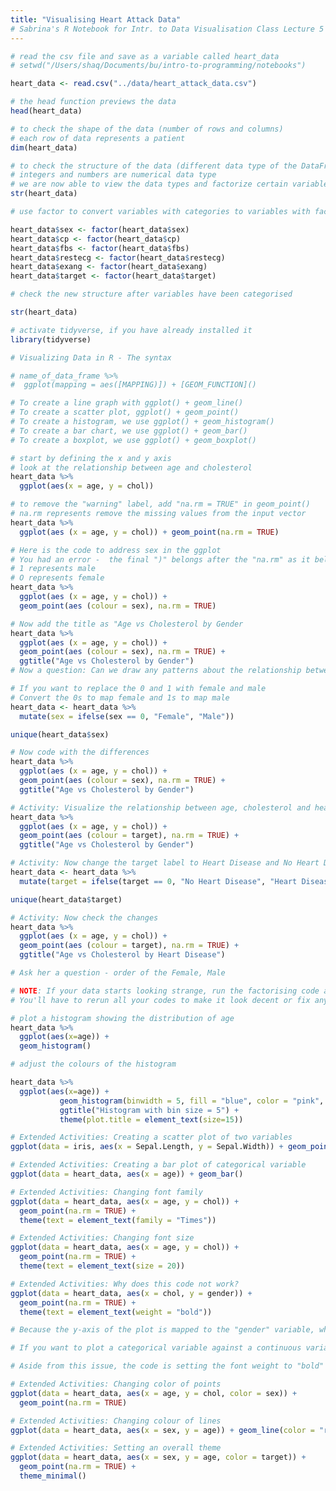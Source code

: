 ```yaml
---
title: "Visualising Heart Attack Data"
# Sabrina's R Notebook for Intr. to Data Visualisation Class Lecture 5 <3
---
```


```r
# read the csv file and save as a variable called heart_data
# setwd("/Users/shaq/Documents/bu/intro-to-programming/notebooks")

heart_data <- read.csv("../data/heart_attack_data.csv")
```


```r
# the head function previews the data
head(heart_data)
```


```r
# to check the shape of the data (number of rows and columns)
# each row of data represents a patient
dim(heart_data)
```


```r
# to check the structure of the data (different data type of the DataFrame), execute the following code: str(heart_data)
# integers and numbers are numerical data type
# we are now able to view the data types and factorize certain variables for analysis
str(heart_data)
```


```r
# use factor to convert variables with categories to variables with factr data type

heart_data$sex <- factor(heart_data$sex)
heart_data$cp <- factor(heart_data$cp)
heart_data$fbs <- factor(heart_data$fbs)
heart_data$restecg <- factor(heart_data$restecg)
heart_data$exang <- factor(heart_data$exang)
heart_data$target <- factor(heart_data$target)
```


```r
# check the new structure after variables have been categorised

str(heart_data)
```


```r
# activate tidyverse, if you have already installed it
library(tidyverse)
```


```r
# Visualizing Data in R - The syntax

# name_of_data_frame %>%
#  ggplot(mapping = aes([MAPPING)]) + [GEOM_FUNCTION]()

# To create a line graph with ggplot() + geom_line()
# To create a scatter plot, ggplot() + geom_point()
# To create a histogram, we use ggplot() + geom_histogram()
# To create a bar chart, we use ggplot() + geom_bar()
# To create a boxplot, we use ggplot() + geom_boxplot()

```


```r
# start by defining the x and y axis
# look at the relationship between age and cholesterol
heart_data %>%
  ggplot(aes(x = age, y = chol))
```


```r
# to remove the "warning" label, add "na.rm = TRUE" in geom_point()
# na.rm represents remove the missing values from the input vector
heart_data %>%
  ggplot(aes (x = age, y = chol)) + geom_point(na.rm = TRUE)
```


```r
# Here is the code to address sex in the ggplot
# You had an error -  the final ")" belongs after the "na.rm" as it belongs to the geom_point f(x)
# 1 represents male
# O represents female
heart_data %>%
  ggplot(aes (x = age, y = chol)) + 
  geom_point(aes (colour = sex), na.rm = TRUE)
```


```r
# Now add the title as "Age vs Cholesterol by Gender
heart_data %>%
  ggplot(aes (x = age, y = chol)) + 
  geom_point(aes (colour = sex), na.rm = TRUE) + 
  ggtitle("Age vs Cholesterol by Gender")
# Now a question: Can we draw any patterns about the relationship between cholesterol, age and gender?
```


```r
# If you want to replace the 0 and 1 with female and male
# Convert the 0s to map female and 1s to map male
heart_data <- heart_data %>%
  mutate(sex = ifelse(sex == 0, "Female", "Male"))

unique(heart_data$sex)
```


```r
# Now code with the differences
heart_data %>%
  ggplot(aes (x = age, y = chol)) + 
  geom_point(aes (colour = sex), na.rm = TRUE) + 
  ggtitle("Age vs Cholesterol by Gender")
```


```r
# Activity: Visualize the relationship between age, cholesterol and heart disease (target)
heart_data %>%
  ggplot(aes (x = age, y = chol)) + 
  geom_point(aes (colour = target), na.rm = TRUE) + 
  ggtitle("Age vs Cholesterol by Gender")
```


```r
# Activity: Now change the target label to Heart Disease and No Heart Disease
heart_data <- heart_data %>%
  mutate(target = ifelse(target == 0, "No Heart Disease", "Heart Disease"))

unique(heart_data$target)
```


```r
# Activity: Now check the changes
heart_data %>%
  ggplot(aes (x = age, y = chol)) + 
  geom_point(aes (colour = target), na.rm = TRUE) + 
  ggtitle("Age vs Cholesterol by Heart Disease")

# Ask her a question - order of the Female, Male
```


```r
# NOTE: If your data starts looking strange, run the factorising code again!! 
# You'll have to rerun all your codes to make it look decent or fix any problems!!
```


```r
# plot a histogram showing the distribution of age
heart_data %>%
  ggplot(aes(x=age)) + 
  geom_histogram()
```


```r
# adjust the colours of the histogram

heart_data %>%
  ggplot(aes(x=age)) + 
           geom_histogram(binwidth = 5, fill = "blue", color = "pink", alpha = 0.9) +
           ggtitle("Histogram with bin size = 5") +
           theme(plot.title = element_text(size=15))
```


```r
# Extended Activities: Creating a scatter plot of two variables
ggplot(data = iris, aes(x = Sepal.Length, y = Sepal.Width)) + geom_point()
```


```r
# Extended Activities: Creating a bar plot of categorical variable
ggplot(data = heart_data, aes(x = age)) + geom_bar()
```


```r
# Extended Activities: Changing font family
ggplot(data = heart_data, aes(x = age, y = chol)) +
  geom_point(na.rm = TRUE) +
  theme(text = element_text(family = "Times"))
```


```r
# Extended Activities: Changing font size
ggplot(data = heart_data, aes(x = age, y = chol)) +
  geom_point(na.rm = TRUE) +
  theme(text = element_text(size = 20))
```


```r
# Extended Activities: Why does this code not work?
ggplot(data = heart_data, aes(x = chol, y = gender)) +
  geom_point(na.rm = TRUE) +
  theme(text = element_text(weight = "bold"))

# Because the y-axis of the plot is mapped to the "gender" variable, which is a categorical variable, while the x-axis is mapped to the "chol" variable, which is a continuous variable. This means that the points will be plotted along the y-axis at discrete values for "gender", which might not be what you intended.

# If you want to plot a categorical variable against a continuous variable, you might consider using a box plot or violin plot instead of a scatter plot. Alternatively, you could use a different categorical variable to map to the y-axis, such as "age" or "thal".

# Aside from this issue, the code is setting the font weight to "bold" for all text elements, which might not be necessary or desirable. You can adjust other aspects of the theme, such as font family and font size, using the "theme" function in ggplot2.
```


```r
# Extended Activities: Changing color of points
ggplot(data = heart_data, aes(x = age, y = chol, color = sex)) +
  geom_point(na.rm = TRUE)

```


```r
# Extended Activities: Changing colour of lines
ggplot(data = heart_data, aes(x = sex, y = age)) + geom_line(color = "red")
```


```r
# Extended Activities: Setting an overall theme
ggplot(data = heart_data, aes(x = sex, y = age, color = target)) +
  geom_point(na.rm = TRUE) +
  theme_minimal()
```




